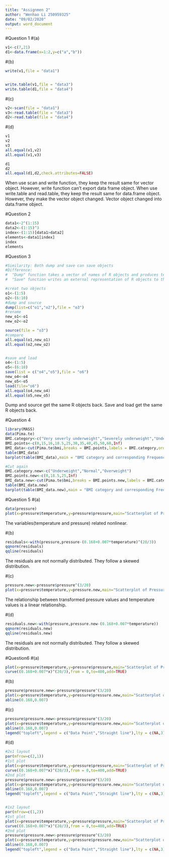 ```yaml
---
title: "Assignmen 2"
author: "Wenhao Li 250959325"
date: "09/02/2020"
output: word_document
---
```


#Question 1
#(a)
```r
v1<-c(7,21)
d1<-data.frame(x=1:2,y=c("a","b"))
```

#(b)
```r
write(v1,file = "data1")


write.table(v1,file = "data3")
write.table(d1,file = "data4")
```


#(c)
```r
v2<-scan(file = "data1")
v3<-read.table(file = "data3")
d2<-read.table(file = "data4")
```

#(d)
```r
v1
v2
v3
all.equal(v1,v2)
all.equal(v1,v3)

d1
d2
all.equal(d1,d2,check.attributes=FALSE)
```
When use scan and write function, they keep the result same for vector object. However, write function can't export data frame object.
When use write.table and read.table, they keep the result same for data.frame object. However, they make the vector object changed. Vector object changed into  data.frame object.



#Question 2
```r
data1<-2^(1:15)
data2<-(1:15)^3
index<-(1:15)[data1>data2]
elements<-data1[index]
index
elements
```




#Question 3
```r
#Similarity: Both dump and save can save objects
#Difference: 
#  "Dump" function takes a vector of names of R objects and produces text representations of the objects on a file or connection. (1)
#  "Save" function writes an external representation of R objects to the speified file.

#creat two objects
o1<-(1:5)
o2<-(6:10)
#dump and source
dump(list=c("o1","o2"),file = "o3")
#rename
new_o1<-o1
new_o2<-o2

source(file = "o3")
#compare 
all.equal(o1,new_o1)
all.equal(o2,new_o2)


#save and load
o4<-(1:5)
o5<-(6:10)
save(list = c("o4","o5"),file = "o6")
new_o4<-o4
new_o5<-o5
load(file="o6")
all.equal(o4,new_o4)
all.equal(o5,new_o5)
```
Dump and source get the same R objects back.
Save and load get the same R objects back.




#Question 4
```r
library(MASS)
data(Pima.te)
BMI.category<-c("Very severly underweight","Severely underweight","Underweight","Normal (healthy weight)","Overweight","Obese Class I (Moderately)","Obese Class II (Severely obese)","Obese Class III (Very severely obese)","Obese Class IV (Morbidly obese)","Obese Class V (Super obese)","Obese Class VI (Hyper obese)")
BMI.points<-c(0,15,16,18.5,25,30,35,40,45,50,60,Inf)
BMI_data<-cut(Pima.te$bmi,breaks = BMI.points,labels = BMI.category,ordered_result = TRUE )
table(BMI_data)
barplot(table(BMI_data),main = "BMI category and corresponding Frequency",xlab = "BMI category",ylab = "Frequency")

#Cut again
BMI.category.new<-c("Underweight","Normal","Overweight")
BMI.points.new<-c(0,18.5,25,Inf)
BMI_data.new<-cut(Pima.te$bmi,breaks = BMI.points.new,labels = BMI.category.new,ordered_result = TRUE)
table(BMI_data.new)
barplot(table(BMI_data.new),main = "BMI category and corresponding Frequency",xlab = "BMI category",ylab = "Frequency")
```




#Question 5
#(a)
```r
data(pressure)
plot(x=pressure$temperature,y=pressure$pressure,main="Scatterplot of Pressure VS Temperature ",xlab="Temperature",ylab="Pressure")
```
The variables(temperature and pressure) related nonlinear.

#(b)
```r
residuals<-with(pressure,pressure-(0.168+0.007*temperature)^(20/3))
qqnorm(residuals)
qqline(residuals)
```
The residuals are not normally distributed. They follow a skewed distribution.

#(c)
```r
pressure.new<-pressure$pressure^(3/20)
plot(x=pressure$temperature,y=pressure.new,main="Scatterplot of Pressure.new VS Temperature ",xlab="Temperature",ylab="Pressure.new")
```
The relationship between transformed pressure values and temperature values is a linear relationship.

#(d)
```r
residuals.new<-with(pressure,pressure.new-(0.168+0.007*temperature))
qqnorm(residuals.new)
qqline(residuals.new)
```
The residuals are not normally distributed. They follow a skewed distribution.



#Question6
#(a)
```r
plot(x=pressure$temperature,y=pressure$pressure,main="Scatterplot of Pressure VS Temperature ",xlab="Temperature",ylab="Pressure")
curve((0.168+0.007*x)^(20/3),from = 0,to=400,add=TRUE)
```

#(b)
```r
pressure$pressure.new<-pressure$pressure^(3/20)
plot(x=pressure$temperature,y=pressure$pressure.new,main="Scatterplot of Pressure.new VS Temperature ",xlab="Temperature",ylab="Pressure.new")
abline(0.168,0.007)
```

#(c)
```r
pressure$pressure.new<-pressure$pressure^(3/20)
plot(x=pressure$temperature,y=pressure$pressure.new,main="Scatterplot of Pressure.new VS Temperature ",xlab="Temperature",ylab="Pressure.new")
abline(0.168,0.007)
legend("topleft",legend = c("Data Point","Straight line"),lty = c(NA,3),pch = c(NA,2))
```

#(d)
```r
#2x1 layout
par(mfrow=c(2,1))
#1st plot
plot(x=pressure$temperature,y=pressure$pressure,main="Scatterplot of Pressure VS Temperature ",xlab="Temperature",ylab="Pressure")
curve((0.168+0.007*x)^(20/3),from = 0,to=400,add=TRUE)
#2nd plot
pressure$pressure.new<-pressure$pressure^(3/20)
plot(x=pressure$temperature,y=pressure$pressure.new,main="Scatterplot of Pressure.new VS Temperature ",xlab="Temperature",ylab="Pressure.new")
abline(0.168,0.007)
legend("topleft",legend = c("Data Point","Straight line"),lty = c(NA,3),pch = c(NA,2))


#1x2 layout
par(mfrow=c(1,2))
#1st plot
plot(x=pressure$temperature,y=pressure$pressure,main="Scatterplot of Pressure VS Temperature ",xlab="Temperature",ylab="Pressure")
curve((0.168+0.007*x)^(20/3),from = 0,to=400,add=TRUE)
#2nd plot
pressure$pressure.new<-pressure$pressure^(3/20)
plot(x=pressure$temperature,y=pressure$pressure.new,main="Scatterplot of Pressure.new VS Temperature ",xlab="Temperature",ylab="Pressure.new")
abline(0.168,0.007)
legend("topleft",legend = c("Data Point","Straight line"),lty = c(NA,3),pch = c(NA,2))

```













